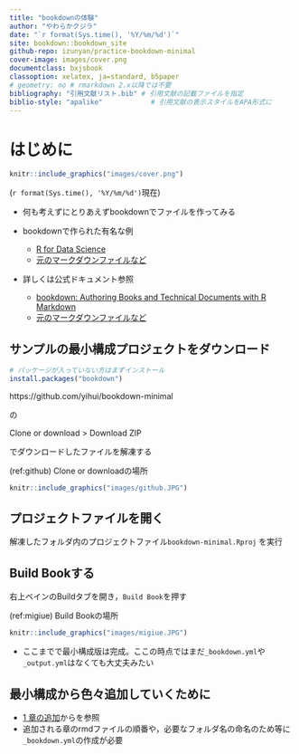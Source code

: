 ---
title: "bookdownの体験"
author: "やわらかクジラ"
date: "`r format(Sys.time(), '%Y/%m/%d')`"
site: bookdown::bookdown_site
github-repo: izunyan/practice-bookdown-minimal
cover-image: images/cover.png
documentclass: bxjsbook
classoption: xelatex, ja=standard, b5paper
# geometry: no # rmarkdown 2.x以降では不要
bibliography: "引用文献リスト.bib" # 引用文献の記載ファイルを指定
biblio-style: "apalike"            # 引用文献の表示スタイルをAPA形式に
---
# はじめに {-#hajime}

```{r cover, echo=FALSE,  out.width='60%'}
knitr::include_graphics("images/cover.png")
```

(`r format(Sys.time(), '%Y/%m/%d')`現在)

* 何も考えずにとりあえずbookdownでファイルを作ってみる
  
* bookdownで作られた有名な例
    + [R for Data Science](https://r4ds.had.co.nz/)
    + [元のマークダウンファイルなど](https://github.com/hadley/r4ds)

* 詳しくは公式ドキュメント参照
    + [bookdown: Authoring Books and Technical Documents with R Markdown](https://bookdown.org/yihui/bookdown/)
    + [元のマークダウンファイルなど](https://github.com/rstudio/bookdown/tree/master/inst/examples)

## サンプルの最小構成プロジェクトをダウンロード {-#hajime_dl}

```{r eval=FALSE}
# パッケージが入っていない方はまずインストール
install.packages("bookdown")
```

https://github.com/yihui/bookdown-minimal

の

  Clone or download > Download ZIP

でダウンロードしたファイルを解凍する

(ref:github) Clone or downloadの場所

```{r github, echo=FALSE, fig.align='center', fig.cap='(ref:github)', out.width='70%'}
knitr::include_graphics("images/github.JPG")
```

## プロジェクトファイルを開く {-#hajime_open}

解凍したフォルダ内のプロジェクトファイル`bookdown-minimal.Rproj` を実行

## Build Bookする {-#hajime_bb}

右上ペインのBuildタブを開き，`Build Book`を押す

(ref:migiue) Build Bookの場所

```{r migiue, echo=FALSE, fig.align='center', fig.cap='(ref:migiue)', out.width='70%'}
knitr::include_graphics("images/migiue.JPG")
```

* ここまでで最小構成版は完成。ここの時点ではまだ`_bookdown.yml`や`_output.yml`はなくても大丈夫みたい

## 最小構成から色々追加していくために {-#hajime_add}

* [1 章の追加](#intro)からを参照
* 追加される章のrmdファイルの順番や，必要なフォルダ名の命名のため等に`_bookdown.yml`の作成が必要
